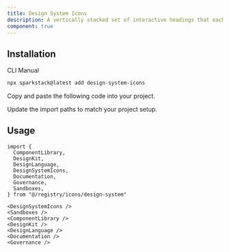```yaml
---
title: Design System Icons
description: A vertically stacked set of interactive headings that each reveal a section of content.
component: true
---
```


<ComponentPreview
  name="DesignSystemIcons"
  description="A vertically stacked set of interactive headings that each reveal a section of content."
/>

<ComponentPreview
  name="Sandboxes"
  description="A vertically stacked set of interactive headings that each reveal a section of content."
/>

<ComponentPreview
  name="ComponentLibrary"
  description="A vertically stacked set of interactive headings that each reveal a section of content."
/>

<ComponentPreview
  name="DesignKit"
  description="A vertically stacked set of interactive headings that each reveal a section of content."
/>

<ComponentPreview
  name="DesignLanguage"
  description="A vertically stacked set of interactive headings that each reveal a section of content."
/>

<ComponentPreview
  name="Documentation"
  description="A vertically stacked set of interactive headings that each reveal a section of content."
/>

<ComponentPreview
  name="Governance"
  description="A vertically stacked set of interactive headings that each reveal a section of content."
/>

## Installation

<Tabs defaultValue="cli">

<TabsList>
  <TabsTrigger value="cli">CLI</TabsTrigger>
  <TabsTrigger value="manual">Manual</TabsTrigger>
</TabsList>

<TabsContent value="cli">

```bash
npx sparkstack@latest add design-system-icons
```

</TabsContent>

<TabsContent value="manual">

<Steps>

<Step>Copy and paste the following code into your project.</Step>

<ComponentSource name="component-library" />

<Step>Update the import paths to match your project setup.</Step>

</Steps>

</TabsContent>

</Tabs>

## Usage

```tsx
import {
  ComponentLibrary,
  DesignKit,
  DesignLanguage,
  DesignSystemIcons,
  Documentation,
  Governance,
  Sandboxes,
} from "@/registry/icons/design-system"
```

```tsx
<DesignSystemIcons />
<Sandboxes />
<ComponentLibrary />
<DesignKit />
<DesignLanguage />
<Documentation />
<Governance />
```

